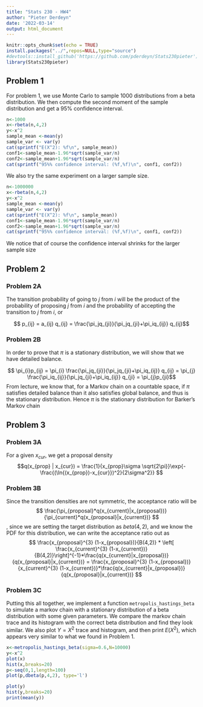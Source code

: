 ```yaml
---
title: "Stats 230 - HW4"
author: "Pieter Derdeyn"
date: '2022-03-14'
output: html_document
---
```


```r
knitr::opts_chunk$set(echo = TRUE)
install.packages("../",repos=NULL,type="source")
#devtools::install_github('https://github.com/pderdeyn/Stats230pieter')
library(Stats230pieter)
```

## Problem 1

For problem 1, we use Monte Carlo to sample 1000 distributions from a beta distribution. We then compute the second moment of the sample distribution and get a 95% confidence interval.

```r
n<-1000
x<-rbeta(n,4,2)
y<-x^2
sample_mean <-mean(y)
sample_var <- var(y)
cat(sprintf("E(X^2): %f\n", sample_mean))
conf1<-sample_mean-1.96*sqrt(sample_var/n)
conf2<-sample_mean+1.96*sqrt(sample_var/n)
cat(sprintf("95%% confidence interval: (%f,%f)\n", conf1, conf2))
```
We also try the same experiment on a larger sample size. 

```r

n<-1000000
x<-rbeta(n,4,2)
y<-x^2
sample_mean <-mean(y)
sample_var <- var(y)
cat(sprintf("E(X^2): %f\n", sample_mean))
conf1<-sample_mean-1.96*sqrt(sample_var/n)
conf2<-sample_mean+1.96*sqrt(sample_var/n)
cat(sprintf("95%% confidence interval: (%f,%f)\n", conf1, conf2))
```

We notice that of course the confidence interval shrinks for the larger sample size

## Problem 2

### Problem 2A

The transition probability of going to $j$ from $i$ will be the product of the probability of proposing $j$ from $i$ and the probability of accepting the transition to $j$ from $i$, or

$$ p_{ij} = a_{ij} q_{ij} = \frac{\pi_jq_{ji}}{\pi_jq_{ji}+\pi_iq_{ij}} q_{ij}$$

### Problem 2B

In order to prove that $\pi$ is a stationary distribution, we will show that we have detailed balance. 

$$ \pi_{i}p_{ij} = \pi_{i} \frac{\pi_jq_{ji}}{\pi_jq_{ji}+\pi_iq_{ij}} q_{ij} = \pi_{j} \frac{\pi_iq_{ij}}{\pi_jq_{ji}+\pi_iq_{ij}} q_{ji} =  \pi_{j}p_{ji}$$
From lecture, we know that, for a Markov chain on a countable space, if $\pi$ satisfies detailed balance than it also satisfies global balance, and thus is the stationary distribution. Hence $\pi$ is the stationary distribution for Barker's Markov chain


## Problem 3

### Problem 3A

For a given $x_{cur}$, we get a proposal density $$q(x_{prop} | x_{cur}) = \frac{1}{x_{prop}\sigma \sqrt{2\pi}}\exp{-\frac{(\ln{(x_{prop})-x_{cur}})^2}{2\sigma^2}} $$

### Problem 3B

Since the transition densities are not symmetric, the acceptance ratio will be $$ \frac{\pi_{proposal}*q(x_{current}|x_{proposal})}{\pi_{current}*q(x_{proposal}|x_{current})} $$, since we are setting the target distribution as $beta(4,2)$, and we know the PDF for this distribution, we can write the acceptance ratio out as $$ \frac{x_{proposal}^{3} (1-x_{proposal})}{B(4,2)} * \left[ \frac{x_{current}^{3} (1-x_{current})}{B(4,2)}\right]^{-1}*\frac{q(x_{current}|x_{proposal})}{q(x_{proposal}|x_{current})} = \frac{x_{proposal}^{3} (1-x_{proposal})}{x_{current}^{3} (1-x_{current})}*\frac{q(x_{current}|x_{proposal})}{q(x_{proposal}|x_{current})} $$

### Problem 3C

Putting this all together, we implement a function `metropolis_hastings_beta` to simulate a markov chain with a stationary distribution of a beta distribution with some given parameters. We compare the markov chain trace and its histogram with the correct beta distribution and find they look similar. We also plot $Y=X^2$ trace and histogram, and then print $E(X^2)$, which appears very similar to what we found in Problem 1.


```r
x<-metropolis_hastings_beta(sigma=0.6,N=10000)
y<-x^2
plot(x)
hist(x,breaks=20)
p<-seq(0,1,length=100)
plot(p,dbeta(p,4,2), type='l')

plot(y)
hist(y,breaks=20)
print(mean(y))
```
